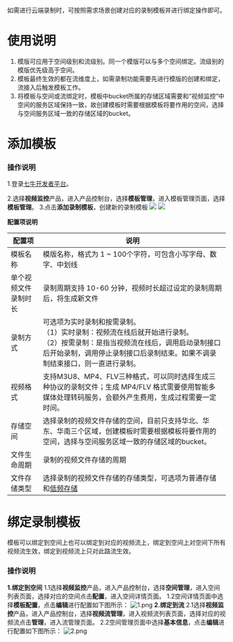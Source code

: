 如需进行云端录制时，可按照需求场景创建对应的录制模板并进行绑定操作即可。
# **使用说明**
1. 模版可应用于空间级别和流级别。同一个模版可以与多个空间绑定。流级别的模版优先级高于空间。
2. 模板最终生效的都在流维度上，如需录制功能需要先进行模版的创建和绑定，流接入后触发模板工作。
3. 将模板与空间或流绑定时，模板中bucket所属的存储区域需要和“视频监控”中空间的服务区域保持一致，故创建模板时需要根据模板将要作用的空间，选择与空间服务区域一致的存储区域的bucket。

# **添加模板**
### **操作说明**

1.登录[七牛开发者平台](https://sso.qiniu.com/?client_id=PIapUKqa3u6S24H868BelwrG0OFu8dS7AxVQ8oz8HznLXhgrl2BnjaO9cs9LzxK2&redirect_url=https:%2F%2Fportal.qiniu.com%2Fapi%2Fgaea%2Fsso%2Fsignin%3Fredirect%3D%252Fcreate)。

2.选择**视频监控**产品，进入产品控制台，选择**模板管理**，进入模板管理页面，选择**模板管理**。
3.点击**添加录制模板**，创建新的录制模板
![](https://dn-odum9helk.qbox.me/FgKZLh8C1zgEDIKaF0y94LLQq8Zq)
![](https://dn-odum9helk.qbox.me/FkxzShdfOzebJ45Q-1zLRsj_-EiD)

**配置项说明**

|配置项|说明|
|---|---|
|模板名称|模版名称，格式为 1 ~ 100个字符，可包含小写字母、数字、中划线
|单个视频文件录制时长|录制周期支持 10-60 分钟，视频时长超过设定的录制周期后，将生成新文件
|录制方式|可选项为实时录制和按需录制。<br>（1）实时录制：视频流在线后就开始进行录制。<br>（2）按需录制：是指当视频流在线后，调用启动录制接口后开始录制，调用停止录制接口后录制结束。如果不调录制结束接口，则一直进行录制。
|视频格式|支持M3U8、MP4、FLV三种格式，可以同时选择生成三种协议的录制文件；生成 MP4/FLV 格式需要使用智能多媒体处理转码服务，会额外产生费用，生成过程需要一定时间。
|存储空间|选择录制的视频文件存储的空间，目前只支持华北、华东、华南三个区域，创建模板时需要根据模板将要作用的空间，选择与空间服务区域一致的存储区域的bucket。
|文件生命周期|录制的视频文件存储的周期
|文件存储类型|选择录制的视频文件存储的存储类型，可选项为普通存储和[低频存储](https://developer.qiniu.com/kodo/manual/3737/infrequent-storage)
# **绑定录制模板**
模板可以绑定到空间上也可以绑定到对应的视频流上，绑定到空间上对空间下所有视频流生效，绑定到视频流上只对此路流生效。
### **操作说明**
**1.绑定到空间**
1.1选择**视频监控**产品，进入产品控制台，选择**空间管理**，进入空间列表页面，选择对应的空间点击**配置**，进入空间详情页面。
1.2空间详情页面中选择**模板配置**，点击**编辑**进行配置如下图所示：
![1.png](https://dn-odum9helk.qbox.me/FiPgDZELtmiE6dH88LlHncL8u1-4)
**2.绑定到流**
2.1选择**视频监控**产品，进入产品控制台，选择**视频流管理**，进入视频流列表页面，选择对应的视频流点击**管理**，进入流管理页面。
2.2空间管理页面中选择**基本信息**，点击**编辑**进行配置如下图所示：
![2.png](https://dn-odum9helk.qbox.me/FsDnlHSb5mQ_N28A79IISJ9f6NxT)
